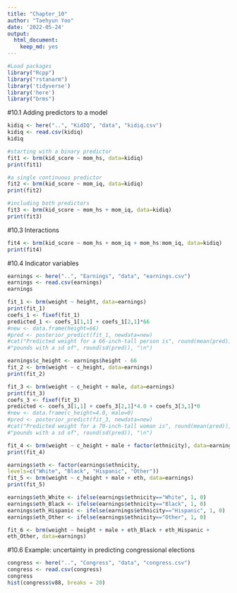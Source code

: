 ```yaml
---
title: "Chapter_10"
author: "Taehyun Yoo"
date: '2022-05-24'
output: 
  html_document: 
    keep_md: yes
---
```


```r
#Load packages
library("Rcpp")
library("rstanarm")
library('tidyverse')
library('here')
library("brms")
```

#10.1 Adding predictors to a model
```r
kidiq <- here("..", "KidIQ", "data", "kidiq.csv")
kidiq <- read.csv(kidiq)
kidiq

#starting with a binary predictor
fit1 <- brm(kid_score ~ mom_hs, data=kidiq)
print(fit1)

#a single continuous predictor
fit2 <- brm(kid_score ~ mom_iq, data=kidiq)
print(fit2)

#including both predictors
fit3 <- brm(kid_score ~ mom_hs + mom_iq, data=kidiq)
print(fit3)
```

#10.3 Interactions
```r
fit4 <- brm(kid_score ~ mom_hs + mom_iq + mom_hs:mom_iq, data=kidiq)
print(fit4)
```

#10.4 Indicator variables
```r
earnings <- here("..", "Earnings", "data", "earnings.csv")
earnings <- read.csv(earnings)
earnings

fit_1 <- brm(weight ~ height, data=earnings)
print(fit_1)
coefs_1 <- fixef(fit_1)
predicted_1 <- coefs_1[1,1] + coefs_1[2,1]*66
#new <- data.frame(height=66)
#pred <- posterior_predict(fit_1, newdata=new)
#cat("Predicted weight for a 66-inch-tall person is", round(mean(pred)),
#"pounds with a sd of", round(sd(pred)), "\n")

earnings$c_height <- earnings$height - 66
fit_2 <- brm(weight ~ c_height, data=earnings)
print(fit_2)

fit_3 <- brm(weight ~ c_height + male, data=earnings)
print(fit_3)
coefs_3 <- fixef(fit_3)
predicted <- coefs_3[1,1] + coefs_3[2,1]*4.0 + coefs_3[3,1]*0
#new <- data.frame(c_height=4.0, male=0)
#pred <- posterior_predict(fit_3, newdata=new)
#cat("Predicted weight for a 70-inch-tall woman is", round(mean(pred)),
#"pounds with a sd of", round(sd(pred)), "\n")

fit_4 <- brm(weight ~ c_height + male + factor(ethnicity), data=earnings)
print(fit_4)

earnings$eth <- factor(earnings$ethnicity,
levels=c("White", "Black", "Hispanic", "Other"))
fit_5 <- brm(weight ~ c_height + male + eth, data=earnings)
print(fit_5)

earnings$eth_White <- ifelse(earnings$ethnicity=="White", 1, 0)
earnings$eth_Black <- ifelse(earnings$ethnicity=="Black", 1, 0)
earnings$eth_Hispanic <- ifelse(earnings$ethnicity=="Hispanic", 1, 0)
earnings$eth_Other <- ifelse(earnings$ethnicity=="Other", 1, 0)

fit_6 <- brm(weight ~ height + male + eth_Black + eth_Hispanic +
eth_Other, data=earnings)
```

#10.6 Example: uncertainty in predicting congressional elections
```r
congress <- here("..", "Congress", "data", "congress.csv")
congress <- read.csv(congress)
congress
hist(congress$v88, breaks = 20)

```